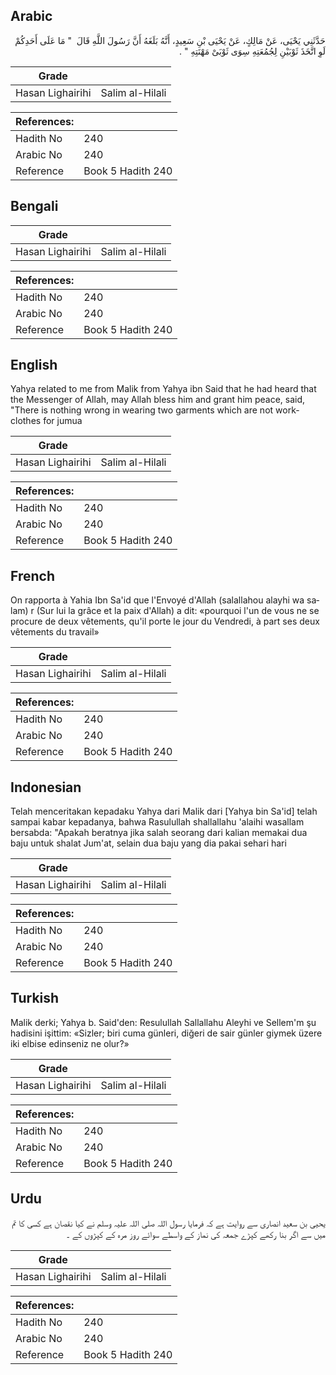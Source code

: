 ## Arabic


<div dir="rtl" lang="ar" style={{fontSize:'larger',backgroundColor:'#f8f9fa',padding:20}}>
حَدَّثَنِي يَحْيَى، عَنْ مَالِكٍ، عَنْ يَحْيَى بْنِ سَعِيدٍ، أَنَّهُ بَلَغَهُ أَنَّ رَسُولَ اللَّهِ قَالَ ‏ "‏ مَا عَلَى أَحَدِكُمْ لَوِ اتَّخَذَ ثَوْبَيْنِ لِجُمُعَتِهِ سِوَى ثَوْبَىْ مَهْنَتِهِ ‏"‏ ‏.‏
</div>
<div style={{backgroundColor:'#f8f9fa',padding:20, marginBottom: 10}}><table> <thead> <tr> <th>Grade</th> <th></th> </tr> </thead> <tbody> <tr><td>Hasan Lighairihi</td><td>Salim al-Hilali</td></tr></tbody></table><table> <thead> <tr> <th>References:</th> <th></th> </tr> </thead> <tbody><tr><td>Hadith No</td><td>240</td></tr><tr><td>Arabic No</td><td>240</td></tr><tr><td>Reference</td><td>Book 5 Hadith 240</td></tr></tbody></table></div>

## Bengali


<div dir="ltr" lang="bn" style={{fontSize:'larger',backgroundColor:'#f8f9fa',padding:20}}>

</div>
<div style={{backgroundColor:'#f8f9fa',padding:20, marginBottom: 10}}><table> <thead> <tr> <th>Grade</th> <th></th> </tr> </thead> <tbody> <tr><td>Hasan Lighairihi</td><td>Salim al-Hilali</td></tr></tbody></table><table> <thead> <tr> <th>References:</th> <th></th> </tr> </thead> <tbody><tr><td>Hadith No</td><td>240</td></tr><tr><td>Arabic No</td><td>240</td></tr><tr><td>Reference</td><td>Book 5 Hadith 240</td></tr></tbody></table></div>

## English


<div dir="ltr" lang="en" style={{fontSize:'larger',backgroundColor:'#f8f9fa',padding:20}}>
Yahya related to me from Malik from Yahya ibn Said that he had heard that the Messenger of Allah, may Allah bless him and grant him peace, said, "There is nothing wrong in wearing two garments which are not work-clothes for jumua
</div>
<div style={{backgroundColor:'#f8f9fa',padding:20, marginBottom: 10}}><table> <thead> <tr> <th>Grade</th> <th></th> </tr> </thead> <tbody> <tr><td>Hasan Lighairihi</td><td>Salim al-Hilali</td></tr></tbody></table><table> <thead> <tr> <th>References:</th> <th></th> </tr> </thead> <tbody><tr><td>Hadith No</td><td>240</td></tr><tr><td>Arabic No</td><td>240</td></tr><tr><td>Reference</td><td>Book 5 Hadith 240</td></tr></tbody></table></div>

## French


<div dir="ltr" lang="fr" style={{fontSize:'larger',backgroundColor:'#f8f9fa',padding:20}}>
On rapporta à Yahia Ibn Sa'id que l'Envoyé d'Allah (salallahou alayhi wa salam) r (Sur lui la grâce et la paix d'Allah) a dit: «pourquoi l'un de vous ne se procure de deux vêtements, qu'il porte le jour du Vendredi, à part ses deux vêtements du travail»
</div>
<div style={{backgroundColor:'#f8f9fa',padding:20, marginBottom: 10}}><table> <thead> <tr> <th>Grade</th> <th></th> </tr> </thead> <tbody> <tr><td>Hasan Lighairihi</td><td>Salim al-Hilali</td></tr></tbody></table><table> <thead> <tr> <th>References:</th> <th></th> </tr> </thead> <tbody><tr><td>Hadith No</td><td>240</td></tr><tr><td>Arabic No</td><td>240</td></tr><tr><td>Reference</td><td>Book 5 Hadith 240</td></tr></tbody></table></div>

## Indonesian


<div dir="ltr" lang="id" style={{fontSize:'larger',backgroundColor:'#f8f9fa',padding:20}}>
Telah menceritakan kepadaku Yahya dari Malik dari [Yahya bin Sa'id] telah sampai kabar kepadanya, bahwa Rasulullah shallallahu 'alaihi wasallam bersabda: "Apakah beratnya jika salah seorang dari kalian memakai dua baju untuk shalat Jum'at, selain dua baju yang dia pakai sehari hari
</div>
<div style={{backgroundColor:'#f8f9fa',padding:20, marginBottom: 10}}><table> <thead> <tr> <th>Grade</th> <th></th> </tr> </thead> <tbody> <tr><td>Hasan Lighairihi</td><td>Salim al-Hilali</td></tr></tbody></table><table> <thead> <tr> <th>References:</th> <th></th> </tr> </thead> <tbody><tr><td>Hadith No</td><td>240</td></tr><tr><td>Arabic No</td><td>240</td></tr><tr><td>Reference</td><td>Book 5 Hadith 240</td></tr></tbody></table></div>

## Turkish


<div dir="ltr" lang="tr" style={{fontSize:'larger',backgroundColor:'#f8f9fa',padding:20}}>
Malik derki; Yahya b. Said'den: Resulullah Sallallahu Aleyhi ve Sellem'm şu hadisini işittim: «Sizler; biri cuma günleri, diğeri de sair günler giymek üzere iki elbise edinseniz ne olur?»
</div>
<div style={{backgroundColor:'#f8f9fa',padding:20, marginBottom: 10}}><table> <thead> <tr> <th>Grade</th> <th></th> </tr> </thead> <tbody> <tr><td>Hasan Lighairihi</td><td>Salim al-Hilali</td></tr></tbody></table><table> <thead> <tr> <th>References:</th> <th></th> </tr> </thead> <tbody><tr><td>Hadith No</td><td>240</td></tr><tr><td>Arabic No</td><td>240</td></tr><tr><td>Reference</td><td>Book 5 Hadith 240</td></tr></tbody></table></div>

## Urdu


<div dir="rtl" lang="ur" style={{fontSize:'larger',backgroundColor:'#f8f9fa',padding:20}}>
یحیی بن سعید انصاری سے روایت ہے کہ فرمایا رسول اللہ صلی اللہ علیہ وسلم نے کیا نقصان ہے کسی کا تم میں سے اگر بنا رکھے کپڑے جمعہ کی نماز کے واسطے سوائے روز مرہ کے کپڑوں کے ۔
</div>
<div style={{backgroundColor:'#f8f9fa',padding:20, marginBottom: 10}}><table> <thead> <tr> <th>Grade</th> <th></th> </tr> </thead> <tbody> <tr><td>Hasan Lighairihi</td><td>Salim al-Hilali</td></tr></tbody></table><table> <thead> <tr> <th>References:</th> <th></th> </tr> </thead> <tbody><tr><td>Hadith No</td><td>240</td></tr><tr><td>Arabic No</td><td>240</td></tr><tr><td>Reference</td><td>Book 5 Hadith 240</td></tr></tbody></table></div>